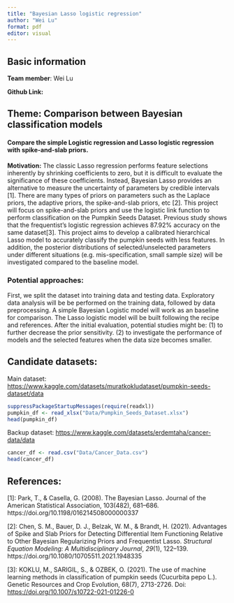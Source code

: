 ```yaml
---
title: "Bayesian Lasso logistic regression"
author: "Wei Lu"
format: pdf
editor: visual
---
```


## Basic information

**Team member**: Wei Lu

**Github Link:**

## Theme: Comparison between Bayesian classification models

#### Compare the simple Logistic regression and Lasso logistic regression with spike-and-slab priors.

**Motivation:** The classic Lasso regression performs feature selections inherently by shrinking coefficients to zero, but it is difficult to evaluate the significance of these coefficients. Instead, Bayesian Lasso provides an alternative to measure the uncertainty of parameters by credible intervals \[1\]. There are many types of priors on parameters such as the Laplace priors, the adaptive priors, the spike-and-slab priors, etc \[2\]. This project will focus on spike-and-slab priors and use the logistic link function to perform classification on the Pumpkin Seeds Dataset. Previous study shows that the frequentist's logistic regression achieves 87.92% accuracy on the same dataset\[3\]. This project aims to develop a calibrated hierarchical Lasso model to accurately classify the pumpkin seeds with less features. In addition, the posterior distributions of selected/unselected parameters under different situations (e.g. mis-specification, small sample size) will be investigated compared to the baseline model.

### Potential approaches:

First, we split the dataset into training data and testing data. Exploratory data analysis will be be performed on the training data, followed by data preprocessing. A simple Bayesian Logistic model will work as an baseline for comparison. The Lasso logistic model will be built following the recipe and references. After the initial evaluation, potential studies might be: (1) to further decrease the prior sensitivity. (2) to investigate the performance of models and the selected features when the data size becomes smaller.

## Candidate datasets:

Main dataset: <https://www.kaggle.com/datasets/muratkokludataset/pumpkin-seeds-dataset/data>

```r
suppressPackageStartupMessages(require(readxl))
pumpkin_df <- read_xlsx("Data/Pumpkin_Seeds_Dataset.xlsx")
head(pumpkin_df)
```

Backup dataset: <https://www.kaggle.com/datasets/erdemtaha/cancer-data/data>

```r
cancer_df <- read.csv("Data/Cancer_Data.csv")
head(cancer_df)
```

## References:

\[1\]: Park, T., & Casella, G. (2008). The Bayesian Lasso. Journal of the American Statistical Association, 103(482), 681–686. https://doi.org/10.1198/016214508000000337

\[2\]: Chen, S. M., Bauer, D. J., Belzak, W. M., & Brandt, H. (2021). Advantages of Spike and Slab Priors for Detecting Differential Item Functioning Relative to Other Bayesian Regularizing Priors and Frequentist Lasso. *Structural Equation Modeling: A Multidisciplinary Journal*, *29*(1), 122–139. https://doi.org/10.1080/10705511.2021.1948335

\[3\]: KOKLU, M., SARIGIL, S., & OZBEK, O. (2021). The use of machine learning methods in classification of pumpkin seeds (Cucurbita pepo L.). Genetic Resources and Crop Evolution, 68(7), 2713-2726. Doi: <https://doi.org/10.1007/s10722-021-01226-0>
